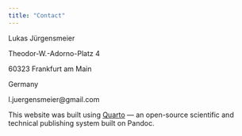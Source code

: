```yaml
---
title: "Contact"
---
```


Lukas Jürgensmeier

Theodor-W.-Adorno-Platz 4

60323 Frankfurt am Main

Germany

<span id="obf"><script>document.getElementById("obf").innerHTML="<n uers=\"znvygb:y.whretrafzrvre@tznvy.pbz\" gnetrg=\"_oynax\">Fraq zr na R-Znvy</n>".replace(/[a-zA-Z]/g,function(c){return String.fromCharCode((c<="Z"?90:122)>=(c=c.charCodeAt(0)+13)?c:c-26);});document.body.appendChild(eo);</script>
<noscript><span style="unicode-bidi:bidi-override;direction:rtl;">moc.liamg@reiemsnegreuj.l</span></noscript></span>

This website was built using [Quarto](https://quarto.org/) — an open-source scientific and technical publishing system built on Pandoc.